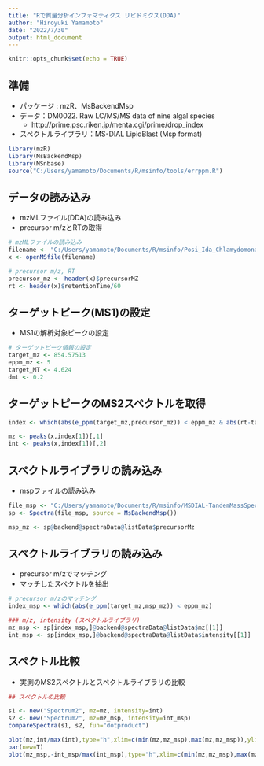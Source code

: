---
title: "Rで質量分析インフォマティクス リピドミクス(DDA)"
author: "Hiroyuki Yamamoto"
date: "2022/7/30"
output: html_document
---

```{r setup, include=FALSE}
knitr::opts_chunk$set(echo = TRUE)
```

## 準備
- パッケージ : mzR、MsBackendMsp  
- データ：DM0022. Raw LC/MS/MS data of nine algal species  
  - http://prime.psc.riken.jp/menta.cgi/prime/drop_index
- スペクトルライブラリ：MS-DIAL LipidBlast (Msp format)  

```{r library, include=FALSE}
library(mzR)
library(MsBackendMsp)
library(MSnbase)
source("C:/Users/yamamoto/Documents/R/msinfo/tools/errppm.R")
```

## データの読み込み
- mzMLファイル(DDA)の読み込み
- precursor m/zとRTの取得

```{r read_mzml}
# mzMLファイルの読み込み
filename <- "C:/Users/yamamoto/Documents/R/msinfo/Posi_Ida_Chlamydomonas_1.mzML"
x <- openMSfile(filename)

# precursor m/z, RT
precursor_mz <- header(x)$precursorMZ
rt <- header(x)$retentionTime/60

```

## ターゲットピーク(MS1)の設定
- MS1の解析対象ピークの設定

```{r settargetpeak}
# ターゲットピーク情報の設定
target_mz <- 854.57513
eppm_mz <- 5
target_MT <- 4.624
dmt <- 0.2
```

## ターゲットピークのMS2スペクトルを取得

```{r targetMS2}

index <- which(abs(e_ppm(target_mz,precursor_mz)) < eppm_mz & abs(rt-target_MT) < dmt)

mz <- peaks(x,index[1])[,1]
int <- peaks(x,index[1])[,2]
``` 

## スペクトルライブラリの読み込み
- mspファイルの読み込み

```{r read_msp}

file_msp <- "C:/Users/yamamoto/Documents/R/msinfo/MSDIAL-TandemMassSpectralAtlas-VS69-Pos.msp"
sp <- Spectra(file_msp, source = MsBackendMsp())

msp_mz <- sp@backend@spectraData@listData$precursorMz
```

## スペクトルライブラリの読み込み
- precursor m/zでマッチング
- マッチしたスペクトルを抽出

```{r match_precursor}

# precursor m/zのマッチング
index_msp <- which(abs(e_ppm(target_mz,msp_mz)) < eppm_mz)

### m/z, intensity (スペクトルライブラリ)
mz_msp <- sp[index_msp,]@backend@spectraData@listData$mz[[1]]
int_msp <- sp[index_msp,]@backend@spectraData@listData$intensity[[1]]

```

## スペクトル比較
- 実測のMS2スペクトルとスペクトルライブラリの比較

```{r comparespectra}
## スペクトルの比較

s1 <- new("Spectrum2", mz=mz, intensity=int)
s2 <- new("Spectrum2", mz=mz_msp, intensity=int_msp)
compareSpectra(s1, s2, fun="dotproduct")

plot(mz,int/max(int),type="h",xlim=c(min(mz,mz_msp),max(mz,mz_msp)),ylim=c(-1,1), lwd=2, xlab="m/z", ylab="")
par(new=T)
plot(mz_msp,-int_msp/max(int_msp),type="h",xlim=c(min(mz,mz_msp),max(mz,mz_msp)),ylim=c(-1,1), col="red",lwd=2, xlab="m/z", ylab="")

```